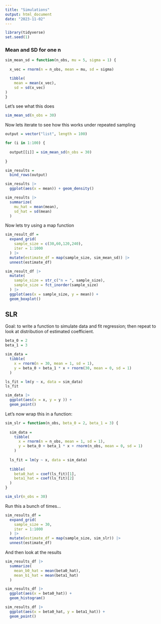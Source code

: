 ```yaml
---
title: "Simulations"
output: html_document
date: "2023-11-02"
---
```


```r
library(tidyverse)
set.seed(1)
```


### Mean and SD for one n 
```r
sim_mean_sd = function(n_obs, mu = 5, sigma = 1) {
  
  x_vec = rnorm(n = n_obs, mean = mu, sd = sigma)

  tibble(
    mean = mean(x_vec),
    sd = sd(x_vec)
)
}
```

Let's see what this does
```r
sim_mean_sd(n_obs = 30)
```

Now lets iterate to see how this works under repeated sampling 
```r
output = vector("list", length = 100)

for (i in 1:100) {
  
  output[[i]] = sim_mean_sd(n_obs = 30)
  
}

sim_results = 
  bind_rows(output)

sim_results |> 
  ggplot(aes(x = mean)) + geom_density()

sim_results |> 
  summarize(
    mu_hat = mean(mean), 
    sd_hat = sd(mean)
  )
```

Now lets try using a map function 
```r
sim_result_df =
  expand_grid(
    sample_size = c(30,60,120,240),
    iter = 1:1000
  ) |> 
  mutate(estimate_df = map(sample_size, sim_mean_sd)) |> 
  unnest(estimate_df)

sim_result_df |> 
  mutate(
    sample_size = str_c("n = ", sample_size),
    sample_size = fct_inorder(sample_size)
  ) |> 
  ggplot(aes(x = sample_size, y = mean)) + 
  geom_boxplot()
```

## SLR 
Goal: to write a function to simulate data and fit regression; then repeat to look at distribution of estimated coefficient. 

```r
beta_0 = 2
beta_1 = 3

sim_data = 
  tibble(
    x = rnorm(n = 30, mean = 1, sd = 1), 
    y = beta_0 + beta_1 * x + rnorm(30, mean = 0, sd = 1)
  )

ls_fit = lm(y ~ x, data = sim_data)
ls_fit

sim_data |> 
  ggplot(aes(x = x, y = y )) + 
  geom_point()
```

Let's now wrap this in a function: 
```r
sim_slr = function(n_obs, beta_0 = 2, beta_1 = 3) {
  
  sim_data = 
    tibble(
      x = rnorm(n = n_obs, mean = 1, sd = 1), 
      y = beta_0 + beta_1 * x + rnorm(n_obs, mean = 0, sd = 1)
    )
  
  ls_fit = lm(y ~ x, data = sim_data)
  
  tibble(
    beta0_hat = coef(ls_fit)[1],
    beta1_hat = coef(ls_fit)[2]
  )
}

sim_slr(n_obs = 30)
```

Run this a bunch of times...
```r
sim_results_df = 
  expand_grid(
    sample_size = 30,
    iter = 1:1000
  ) |> 
  mutate(estimate_df = map(sample_size, sim_slr)) |> 
  unnest(estimate_df)
```

And then look at the results 
```r
sim_results_df |> 
  summarize(
    mean_b0_hat = mean(beta0_hat),
    mean_b1_hat = mean(beta1_hat)
  )

sim_results_df |> 
  ggplot(aes(x = beta0_hat)) + 
  geom_histogram()

sim_results_df |> 
  ggplot(aes(x = beta0_hat, y = beta1_hat)) + 
  geom_point()

```

